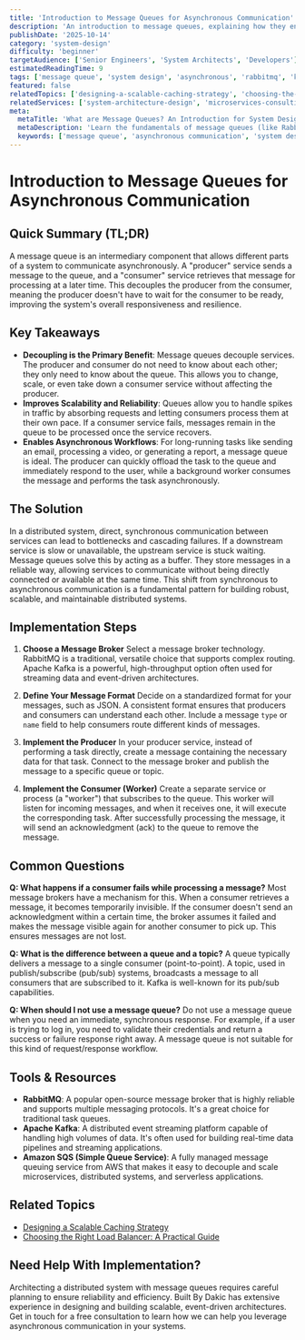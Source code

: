 ```yaml
---
title: 'Introduction to Message Queues for Asynchronous Communication'
description: 'An introduction to message queues, explaining how they enable asynchronous communication in distributed systems to improve reliability and scalability.'
publishDate: '2025-10-14'
category: 'system-design'
difficulty: 'beginner'
targetAudience: ['Senior Engineers', 'System Architects', 'Developers']
estimatedReadingTime: 9
tags: ['message queue', 'system design', 'asynchronous', 'rabbitmq', 'kafka']
featured: false
relatedTopics: ['designing-a-scalable-caching-strategy', 'choosing-the-right-load-balancer-a-practical-guide']
relatedServices: ['system-architecture-design', 'microservices-consulting']
meta:
  metaTitle: 'What are Message Queues? An Introduction for System Design'
  metaDescription: 'Learn the fundamentals of message queues (like RabbitMQ and Kafka) and how they are used for asynchronous communication to build scalable and resilient applications.'
  keywords: ['message queue', 'asynchronous communication', 'system design', 'distributed systems']
---
```


# Introduction to Message Queues for Asynchronous Communication

## Quick Summary (TL;DR)

A message queue is an intermediary component that allows different parts of a system to communicate asynchronously. A "producer" service sends a message to the queue, and a "consumer" service retrieves that message for processing at a later time. This decouples the producer from the consumer, meaning the producer doesn't have to wait for the consumer to be ready, improving the system's overall responsiveness and resilience.

## Key Takeaways

- **Decoupling is the Primary Benefit**: Message queues decouple services. The producer and consumer do not need to know about each other; they only need to know about the queue. This allows you to change, scale, or even take down a consumer service without affecting the producer.
- **Improves Scalability and Reliability**: Queues allow you to handle spikes in traffic by absorbing requests and letting consumers process them at their own pace. If a consumer service fails, messages remain in the queue to be processed once the service recovers.
- **Enables Asynchronous Workflows**: For long-running tasks like sending an email, processing a video, or generating a report, a message queue is ideal. The producer can quickly offload the task to the queue and immediately respond to the user, while a background worker consumes the message and performs the task asynchronously.

## The Solution

In a distributed system, direct, synchronous communication between services can lead to bottlenecks and cascading failures. If a downstream service is slow or unavailable, the upstream service is stuck waiting. Message queues solve this by acting as a buffer. They store messages in a reliable way, allowing services to communicate without being directly connected or available at the same time. This shift from synchronous to asynchronous communication is a fundamental pattern for building robust, scalable, and maintainable distributed systems.

## Implementation Steps

1.  **Choose a Message Broker**
    Select a message broker technology. RabbitMQ is a traditional, versatile choice that supports complex routing. Apache Kafka is a powerful, high-throughput option often used for streaming data and event-driven architectures.

2.  **Define Your Message Format**
    Decide on a standardized format for your messages, such as JSON. A consistent format ensures that producers and consumers can understand each other. Include a message `type` or `name` field to help consumers route different kinds of messages.

3.  **Implement the Producer**
    In your producer service, instead of performing a task directly, create a message containing the necessary data for that task. Connect to the message broker and publish the message to a specific queue or topic.

4.  **Implement the Consumer (Worker)**
    Create a separate service or process (a "worker") that subscribes to the queue. This worker will listen for incoming messages, and when it receives one, it will execute the corresponding task. After successfully processing the message, it will send an acknowledgment (ack) to the queue to remove the message.

## Common Questions

**Q: What happens if a consumer fails while processing a message?**
Most message brokers have a mechanism for this. When a consumer retrieves a message, it becomes temporarily invisible. If the consumer doesn't send an acknowledgment within a certain time, the broker assumes it failed and makes the message visible again for another consumer to pick up. This ensures messages are not lost.

**Q: What is the difference between a queue and a topic?**
A queue typically delivers a message to a single consumer (point-to-point). A topic, used in publish/subscribe (pub/sub) systems, broadcasts a message to all consumers that are subscribed to it. Kafka is well-known for its pub/sub capabilities.

**Q: When should I not use a message queue?**
Do not use a message queue when you need an immediate, synchronous response. For example, if a user is trying to log in, you need to validate their credentials and return a success or failure response right away. A message queue is not suitable for this kind of request/response workflow.

## Tools & Resources

- **RabbitMQ**: A popular open-source message broker that is highly reliable and supports multiple messaging protocols. It's a great choice for traditional task queues.
- **Apache Kafka**: A distributed event streaming platform capable of handling high volumes of data. It's often used for building real-time data pipelines and streaming applications.
- **Amazon SQS (Simple Queue Service)**: A fully managed message queuing service from AWS that makes it easy to decouple and scale microservices, distributed systems, and serverless applications.

## Related Topics

- [Designing a Scalable Caching Strategy](/category/system-design/designing-a-scalable-caching-strategy)
- [Choosing the Right Load Balancer: A Practical Guide](/category/system-design/choosing-the-right-load-balancer-a-practical-guide)

## Need Help With Implementation?

Architecting a distributed system with message queues requires careful planning to ensure reliability and efficiency. Built By Dakic has extensive experience in designing and building scalable, event-driven architectures. Get in touch for a free consultation to learn how we can help you leverage asynchronous communication in your systems.
